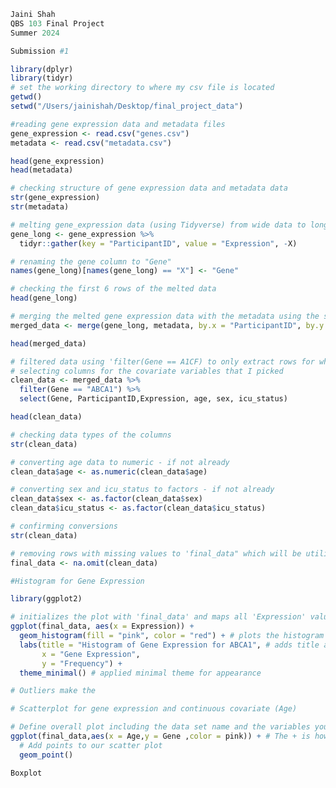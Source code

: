 ```r
Jaini Shah
QBS 103 Final Project
Summer 2024

Submission #1
```

```r
library(dplyr)
library(tidyr)
# set the working directory to where my csv file is located
getwd()
setwd("/Users/jainishah/Desktop/final_project_data")

#reading gene expression data and metadata files 
gene_expression <- read.csv("genes.csv")
metadata <- read.csv("metadata.csv")

head(gene_expression)
head(metadata)

# checking structure of gene expression data and metadata data 
str(gene_expression)
str(metadata)

# melting gene_expression data (using Tidyverse) from wide data to long data so the two files can be merged 
gene_long <- gene_expression %>%
  tidyr::gather(key = "ParticipantID", value = "Expression", -X)

# renaming the gene column to "Gene"
names(gene_long)[names(gene_long) == "X"] <- "Gene"

# checking the first 6 rows of the melted data
head(gene_long)

# merging the melted gene expression data with the metadata using the shared column of "ParticipantID"
merged_data <- merge(gene_long, metadata, by.x = "ParticipantID", by.y = "participant_id")

head(merged_data)

# filtered data using 'filter(Gene == A1CF) to only extract rows for where the gene is A1CF
# selecting columns for the covariate variables that I picked 
clean_data <- merged_data %>%
  filter(Gene == "ABCA1") %>%
  select(Gene, ParticipantID,Expression, age, sex, icu_status)

head(clean_data)

# checking data types of the columns
str(clean_data)

# converting age data to numeric - if not already
clean_data$age <- as.numeric(clean_data$age)

# converting sex and icu_status to factors - if not already
clean_data$sex <- as.factor(clean_data$sex)
clean_data$icu_status <- as.factor(clean_data$icu_status)

# confirming conversions 
str(clean_data)

# removing rows with missing values to 'final_data" which will be utilized for data visualization
final_data <- na.omit(clean_data)
```



```r
#Histogram for Gene Expression

library(ggplot2)

# initializes the plot with 'final_data' and maps all 'Expression' values to the x-axis
ggplot(final_data, aes(x = Expression)) + 
  geom_histogram(fill = "pink", color = "red") + # plots the histogram with bars outlined and filled
  labs(title = "Histogram of Gene Expression for ABCA1", # adds title and axis labels
       x = "Gene Expression",
       y = "Frequency") + 
  theme_minimal() # applied minimal theme for appearance 

# Outliers make the 
```



```r
# Scatterplot for gene expression and continuous covariate (Age)

# Define overall plot including the data set name and the variables you want to look at within that data frame
ggplot(final_data,aes(x = Age,y = Gene ,color = pink)) + # The + is how we communicate to ggplot2 that we aren't done adding elements to the plot
  # Add points to our scatter plot
  geom_point()

```


```r
Boxplot 



```


